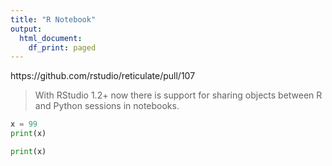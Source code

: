 ```yaml
---
title: "R Notebook"
output:
  html_document:
    df_print: paged
---
```


https://github.com/rstudio/reticulate/pull/107

> With RStudio 1.2+ now there is support for sharing objects between R and Python sessions in notebooks.



```python
x = 99
print(x)
```

```python
print(x)
```


